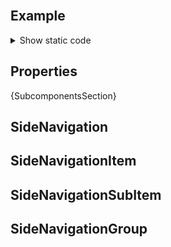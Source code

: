 
<Meta of={ComponentStories} />

<DocsHeader of={ComponentStories} />

<br />

## Example

<Canvas of={ComponentStories.Default} />

<details>
<summary>Show static code</summary>

```tsx
function NavigationLayoutComponent(props) {
  const [selectedContent, setSelectedContent] = useState('Home');
  const [mode, setMode] = useState(props.mode);
  const navigationLayoutRef = useRef<NavigationLayoutDomRef>(null);

  const handleSelectionChange: SideNavigationPropTypes['onSelectionChange'] = (e) => {
    setSelectedContent(e.detail.item.text);
  };

  useEffect(() => {
    setMode(props.mode);
  }, [props.mode]);

  return (
    <div style={{ position: 'relative', height: '800px' }}>
      <NavigationLayout
        {...props}
        ref={navigationLayoutRef}
        mode={mode}
        header={
          <ShellBar
            startButton={
              <Button
                icon={menuIcon}
                onClick={() => {
                  if (navigationLayoutRef.current?.isSideCollapsed()) {
                    setMode(NavigationLayoutMode.Expanded);
                  } else {
                    setMode(NavigationLayoutMode.Collapsed);
                  }
                }}
              />
            }
            primaryTitle="UI5 Web Components for React"
            secondaryTitle="The Best Run SAP"
          />
        }
        sideContent={
          <SideNavigation slot="sideContent" onSelectionChange={handleSelectionChange}>
            <SideNavigationItem text="Home" icon="home" />
            <SideNavigationGroup text="Group 1" expanded>
              <SideNavigationItem text="Item 1" icon="locate-me" expanded>
                <SideNavigationSubItem text="Sub Item 1" />
                <SideNavigationSubItem text="Sub Item 2" />
              </SideNavigationItem>
              <SideNavigationItem text="Item 2" icon="calendar" expanded>
                <SideNavigationSubItem text="Sub Item 3" />
                <SideNavigationSubItem text="Sub Item 4" />
              </SideNavigationItem>
              <SideNavigationItem text="Item 3" icon="activity-assigned-to-goal" expanded>
                <SideNavigationSubItem text="Sub Item 5" />
                <SideNavigationSubItem text="Sub Item 6" />
              </SideNavigationItem>
            </SideNavigationGroup>
            <SideNavigationGroup text="Group 2" expanded>
              <SideNavigationItem text="Item 4" icon="history" />
              <SideNavigationItem text="Item 5" icon="source-code" />
              <SideNavigationItem text="Item 6" icon="background" />
            </SideNavigationGroup>

            <SideNavigationItem
              slot="fixedItems"
              text="Legal"
              href="https://www.sap.com/about/legal/impressum.html"
              target="_blank"
              icon="compare"
            />
            <SideNavigationItem
              slot="fixedItems"
              text="Privacy"
              href="https://www.sap.com/about/legal/privacy.html"
              target="_blank"
              icon="locked"
            />
            <SideNavigationItem
              slot="fixedItems"
              text="Terms of Use"
              href="https://www.sap.com/terms-of-use"
              target="_blank"
              icon="document-text"
            />
          </SideNavigation>
        }
      >
        <div style={{ padding: '1rem' }}>
          <div>
            <Title>{selectedContent}</Title>
            <br />
            <Text>
              Lorem ipsum dolor sit amet, consectetur adipiscing elit. Sed do eiusmod tempor incididunt ut labore et
              dolore magna aliqua. Ut enim ad minim veniam, quis nostrud exercitation ullamco laboris nisi ut aliquip ex
              ea commodo consequat. Duis aute irure dolor in reprehenderit in voluptate velit esse cillum dolore eu
              fugiat nulla pariatur. Excepteur sint occaecat cupidatat non proident, sunt in culpa qui officia deserunt
              mollit anim id est laborum.
            </Text>
          </div>
        </div>
      </NavigationLayout>
    </div>
  );
}
```

</details>

## Properties

<ControlsWithNote of={ComponentStories.Default} />

<Markdown>{SubcomponentsSection}</Markdown>

## SideNavigation

<Description of={SideNavigation} />
<ArgTypesWithNote metaOf={ComponentStories} of={SideNavigation} />

## SideNavigationItem

<Description of={SideNavigationItem} />
<ArgTypesWithNote metaOf={ComponentStories} of={SideNavigationItem} />

## SideNavigationSubItem

<Description of={SideNavigationSubItem} />
<ArgTypesWithNote metaOf={ComponentStories} of={SideNavigationSubItem} />

## SideNavigationGroup

<Description of={SideNavigationGroup} />
<ArgTypesWithNote metaOf={ComponentStories} of={SideNavigationGroup} />

<Footer />
